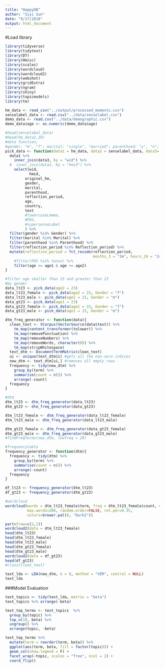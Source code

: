 ```yaml
---
title: "HappyDB"
author: "Siyi Sun"
date: "9/17/2018"
output: html_document
---
```


#Load library
```r
library(tidyverse)
library(tidytext)
library(DT)
library(Hmisc)
library(scales)
library(wordcloud)
library(wordcloud2)
library(webshot)
library(gridExtra)
library(ngram)
library(shiny) 
library(topicmodels)
library(tm)
```

```r
hm_data <- read_csv("../output/processed_moments.csv")
senselabel_data <- read.csv("../data/senselabel.csv")
demo_data <- read.csv("../data/demographic.csv")
demo_data$age <- as.numeric(demo_data$age)

#head(senselabel_data)
#head(hm_data1,10)
#data function,
#gender: "m", "f"; marital: "single", "married"; parenthood: "y", "n"; reflection_period: "3m", "24h"
pick_data <- function(data1 = hm_data, data2 = senselabel_data, data3= demo_data, tense = c("NOUN", "VERB"), Gender = c("m", "f"), Marital = c("single", "married"), Parenthood = c("n", "y"), Reflection_period = c("24h", "3m"), age1 = 18, age2 = 69){
  data1 %>%
    inner_join(data3, by = "wid") %>%
  #  inner_join(data2, by = "hmid") %>%
    select(wid,
           hmid,
         original_hm,
         gender, 
         marital, 
         parenthood,
         reflection_period,
         age, 
         country, 
         text
         #lowercaseLemma,
         #POS,
         #supersenseLabel
         ) %>%
  filter(gender %in% Gender) %>%
  filter(marital %in% Marital) %>%
  filter(parenthood %in% Parenthood) %>%
  filter(reflection_period %in% Reflection_period) %>%
  mutate(reflection_period = fct_recode(reflection_period, 
                                        months_3 = "3m", hours_24 = "24h")) %>%
    #filter(POS %in% tense) %>%
    filter(age >= age1 & age <= age2)
}

#filter age smaller than 23 and greater than 23
#by gender
data_lt23 <- pick_data(age2 = 23)
data_lt23_female <- pick_data(age2 = 23, Gender = "f")
data_lt23_male <- pick_data(age2 = 23, Gender = "m")
data_gt23 <- pick_data(age1 = 23)
data_gt23_female <- pick_data(age1 = 23, Gender = "f")
data_gt23_male <- pick_data(age1 = 23, Gender = "m")
```

```r
dtm_freq_generator <- function(data){
  clean_text <- VCorpus(VectorSource(data$text)) %>%
    tm_map(content_transformer(tolower)) %>%
    tm_map(removePunctuation) %>%
    tm_map(removeNumbers) %>%
    tm_map(removeWords, character(0)) %>%
    tm_map(stripWhitespace)
  text_dtm <- DocumentTermMatrix(clean_text)
  ui <- unique(text_dtm$i) #gets all the non-zero indices
  new_dtm <- text_dtm[ui,] #removes all empty rows
  frequency <- tidy(new_dtm) %>%
    group_by(term) %>%
    summarise(count = n()) %>% 
    arrange(-count)
  frequency
}

#dtm
dtm_lt23 <- dtm_freq_generator(data_lt23)
dtm_gt23 <- dtm_freq_generator(data_gt23)

dtm_lt23_female <- dtm_freq_generator(data_lt23_female)
dtm_lt23_male <- dtm_freq_generator(data_lt23_male)

dtm_gt23_female <- dtm_freq_generator(data_gt23_female)
dtm_gt23_male <- dtm_freq_generator(data_gt23_male)
#findFreqTerms(new_dtm, lowfreq = 20)
```

```r
#frequencytable 
frequency_generator <- function(dtm){
  frequency <- tidy(dtm) %>%
    group_by(term) %>%
    summarise(count = n()) %>% 
    arrange(-count)
  frequency
}       

df_lt23 <- frequency_generator(dtm_lt23)
df_gt23 <- frequency_generator(dtm_gt23)


```

```r
#wordcloud
wordcloud(words = dtm_lt23_female$term, freq = dtm_lt23_female$count, min.freq = 1,
          max.words=200, random.order=FALSE, rot.per=0.35, 
          colors=brewer.pal(8, "Dark2"))

par(mfrow=c(2,1))
wordcloud2(data = dtm_lt23_female)
head(dtm_lt23)
head(dtm_lt23_female)
head(dtm_lt23_male)
head(dtm_gt23_female)
head(dtm_gt23_male)
wordcloud2(data = df_gt23)
head(df_gt23)
#class(clean_text)
```









```r
text_lda <- LDA(new_dtm, k = 8, method = "VEM", control = NULL)
text_lda
```
###Model Evaluation
```r
text_topics <- tidy(text_lda, matrix = "beta")
text_topics %>% arrange(-beta)
```

```r
text_top_terms <- text_topics  %>%
  group_by(topic) %>%
  top_n(10, beta) %>%
  ungroup() %>%
  arrange(topic, -beta)

text_top_terms %>% 
  mutate(term = reorder(term, beta)) %>%
  ggplot(aes(term, beta, fill = factor(topic))) +
  geom_col(show.legend = F) +
  facet_wrap(~topic, scales = "free", ncol = 2) +
  coord_flip()
```


